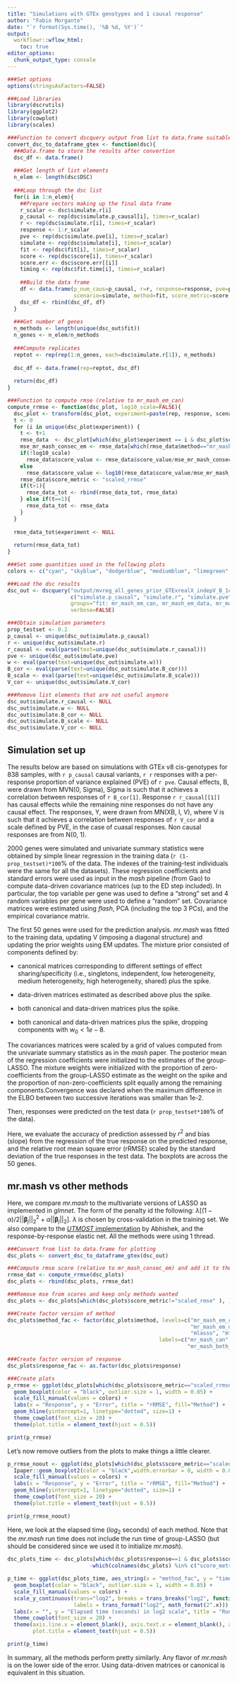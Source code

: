 ```yaml
---
title: "Simulations with GTEx genotypes and 1 causal response"
author: "Fabio Morgante"
date: "`r format(Sys.time(), '%B %d, %Y')`"
output: 
  workflowr::wflow_html:
    toc: true
editor_options:
  chunk_output_type: console
---
```


```r
###Set options
options(stringsAsFactors=FALSE)

###Load libraries
library(dscrutils)
library(ggplot2)
library(cowplot)
library(scales)

###Function to convert dscquery output from list to data.frame suitable for plotting
convert_dsc_to_dataframe_gtex <- function(dsc){
  ###Data.frame to store the results after convertion
  dsc_df <- data.frame()
  
  ###Get length of list elements 
  n_elem <- length(dsc$DSC)
  
  ###Loop through the dsc list
  for(i in 1:n_elem){
    ##Prepare vectors making up the final data frame
    r_scalar <- dsc$simulate.r[i]
    p_causal <- rep(dsc$simulate.p_causal[i], times=r_scalar)
    r <- rep(dsc$simulate.r[i], times=r_scalar)
    response <- 1:r_scalar
    pve <- rep(dsc$simulate.pve[i], times=r_scalar)
    simulate <- rep(dsc$simulate[i], times=r_scalar)
    fit <- rep(dsc$fit[i], times=r_scalar)
    score <- rep(dsc$score[i], times=r_scalar)
    score.err <- dsc$score.err[[i]]
    timing <- rep(dsc$fit.time[i], times=r_scalar)
    
    ##Build the data frame
    df <- data.frame(p_num_caus=p_causal, r=r, response=response, pve=pve,  
                     scenario=simulate, method=fit, score_metric=score, score_value=score.err, time=timing)
    dsc_df <- rbind(dsc_df, df)
  }
  
  ###Get number of genes
  n_methods <- length(unique(dsc_out$fit))
  n_genes <- n_elem/n_methods
  
  ###Compute replicates
  reptot <- rep(rep(1:n_genes, each=dsc$simulate.r[1]), n_methods)
  
  dsc_df <- data.frame(rep=reptot, dsc_df)
  
  return(dsc_df)
}

###Function to compute rmse (relative to mr_mash_em_can)
compute_rrmse <- function(dsc_plot, log10_scale=FALSE){
  dsc_plot <- transform(dsc_plot, experiment=paste(rep, response, scenario, sep="-"))
  t <- 0
  for (i in unique(dsc_plot$experiment)) {
    t <- t+1
    rmse_data  <- dsc_plot[which(dsc_plot$experiment == i & dsc_plot$score_metric=="scaled_rmse"), ]
    mse_mr_mash_consec_em <- rmse_data[which(rmse_data$method=="mr_mash_em_can"), "score_value"]
    if(!log10_scale)
      rmse_data$score_value <- rmse_data$score_value/mse_mr_mash_consec_em
    else
      rmse_data$score_value <- log10(rmse_data$score_value/mse_mr_mash_consec_em)
    rmse_data$score_metric <- "scaled_rrmse"
    if(t>1){
      rmse_data_tot <- rbind(rmse_data_tot, rmse_data)
    } else if(t==1){
      rmse_data_tot <- rmse_data
    }
  }
  
  rmse_data_tot$experiment <- NULL
  
  return(rmse_data_tot)
}

###Set some quantities used in the following plots
colors <- c("cyan", "skyblue", "dodgerblue", "mediumblue", "limegreen", "green", "gold", "orange", "red", "firebrick", "darkmagenta", "mediumpurple")
```

```r
###Load the dsc results
dsc_out <- dscquery("output/mvreg_all_genes_prior_GTExrealX_indepV_B_1causalrespr10", 
                    c("simulate.p_causal", "simulate.r", "simulate.pve", "simulate", "fit", "score", "score.err", "fit.time"), 
                    groups="fit: mr_mash_em_can, mr_mash_em_data, mr_mash_em_dataAndcan, mr_mash_em_dataAndcan_dropcomp, mlasso, mtlasso, enet",
                    verbose=FALSE)

###Obtain simulation parameters
prop_testset <- 0.2
p_causal <- unique(dsc_out$simulate.p_causal)
r <- unique(dsc_out$simulate.r)
r_causal <- eval(parse(text=unique(dsc_out$simulate.r_causal)))
pve <- unique(dsc_out$simulate.pve)
w <- eval(parse(text=unique(dsc_out$simulate.w)))
B_cor <- eval(parse(text=unique(dsc_out$simulate.B_cor)))
B_scale <- eval(parse(text=unique(dsc_out$simulate.B_scale)))
V_cor <- unique(dsc_out$simulate.V_cor)

###Remove list elements that are not useful anymore
dsc_out$simulate.r_causal <- NULL
dsc_out$simulate.w <- NULL
dsc_out$simulate.B_cor <- NULL
dsc_out$simulate.B_scale <- NULL
dsc_out$simulate.V_cor <- NULL
```


## Simulation set up

The results below are based on simulations with GTEx v8 cis-genotypes for 838 samples, with `r p_causal` causal variants, `r r` responses with a per-response proportion of variance explained (PVE) of `r pve`. Causal effects, B, were drawn from MVN(0, Sigma), Sigma is such that it achieves a correlation between responses of `r B_cor[1]`. Response `r r_causal[[1]]` has causal effects while the remaining nine responses do not have any causal effect. The responses, Y, were drawn from MN(XB, I, V), where V is such that it achieves a correlation between responses of `r V_cor` and a scale defined by PVE, in the case of cuasal responses. Non causal responses are from N(0, 1).

2000 genes were simulated and univariate summary statistics were obtained by simple linear regression in the training data (`r (1-prop_testset)*100`% of the data. The indexes of the training-test individuals were the same for all the datasets). These regression coefficients and standard errors were used as input in the *mash* pipeline (from Gao) to compute data-driven covariance matrices (up to the ED step included). In particular, the top variable per gene was used to define a "strong" set and 4 random variables per gene were used to define a "random" set. Covariance matrices were estimated using *flash*, PCA (including the top 3 PCs), and the empirical covariance matrix.  

The first 50 genes were used for the prediction analysis. *mr.mash* was fitted to the training data, updating V (imposing a diagonal structure) and updating the prior weights using EM updates. The mixture prior consisted of components defined by:

* canonical matrices corresponding to different settings of effect sharing/specificity (i.e., singletons, independent, low heterogeneity, medium heterogeneity, high heterogeneity, shared) plus the spike. 

* data-driven matrices estimated as described above plus the spike.

* both canonical and data-driven matrices plus the spike.

* both canonical and data-driven matrices plus the spike, dropping components with $w_0 < 1e-8$.

The covariances matrices were scaled by a grid of values computed from the univariate summary statistics as in the *mash* paper. The posterior mean of the regression coefficients were initialized to the estimates of the group-LASSO. The mixture weights were initialized with the proportion of zero-coefficients from the group-LASSO estimate as the weight on the spike and the proportion of non-zero-coefficients split equally among the remaining components.Convergence was declared when the maximum difference in the ELBO between two successive iterations was smaller than 1e-2. 

Then, responses were predicted on the test data (`r prop_testset*100`% of the data). 

Here, we evaluate the accuracy of prediction assessed by $r^2$ and bias (slope) from the regression of the true response on the predicted response, and the relative root mean square error (rRMSE) scaled by the standard deviation of the true responses in the test data. The boxplots are across the 50 genes.

## mr.mash vs other methods

Here, we compare *mr.mash* to the multivariate versions of LASSO as implemented in *glmnet*. The form of the penalty id the following: $\lambda[(1-\alpha)/2 ||\mathbf{\beta}_j||^2_2 + \alpha ||\mathbf{\beta}_j||_2]$. $\lambda$ is chosen by cross-validation in the training set. We also compare to the [*UTMOST* implementation](https://users.rcc.uchicago.edu/~aksarkar/gtex-pred/lasso.html) by Abhishek, and the response-by-response elastic net. All the methods were using 1 thread.

```r
###Convert from list to data.frame for plotting
dsc_plots <- convert_dsc_to_dataframe_gtex(dsc_out)

###Compute rmse score (relative to mr_mash_consec_em) and add it to the data
rrmse_dat <- compute_rrmse(dsc_plots)
dsc_plots <- rbind(dsc_plots, rrmse_dat)

###Remove mse from scores and keep only methods wanted
dsc_plots <- dsc_plots[which(dsc_plots$score_metric!="scaled_rmse" ), ]

###Create factor version of method
dsc_plots$method_fac <- factor(dsc_plots$method, levels=c("mr_mash_em_can", "mr_mash_em_data",
                                                          "mr_mash_em_dataAndcan", "mr_mash_em_dataAndcan_dropcomp", 
                                                          "mlasso", "mtlasso", "enet"),
                                                labels=c("mr_mash_can", "mr_mash_data", "mr_mash_both", 
                                                         "mr_mash_both_drop", "mlasso", "mtlasso", "enet"))

###Create factor version of response
dsc_plots$response_fac <- as.factor(dsc_plots$response)

###Create plots
p_rrmse <- ggplot(dsc_plots[which(dsc_plots$score_metric=="scaled_rrmse"), ], aes_string(x = "response_fac", y = "score_value", fill = "method_fac")) +
  geom_boxplot(color = "black", outlier.size = 1, width = 0.85) +
  scale_fill_manual(values = colors) +
  labs(x = "Response", y = "Error", title = "rRMSE", fill="Method") +
  geom_hline(yintercept=1, linetype="dotted", size=1) +
  theme_cowplot(font_size = 20) +
  theme(plot.title = element_text(hjust = 0.5))

print(p_rrmse)
```

Let's now remove outliers from the plots to make things a little clearer.

```r
p_rrmse_noout <- ggplot(dsc_plots[which(dsc_plots$score_metric=="scaled_rrmse"), ], aes_string(x = "response_fac", y = "score_value", fill = "method_fac")) +
  Ipaper::geom_boxplot2(color = "black",width.errorbar = 0, width = 0.85) +
  scale_fill_manual(values = colors) +
  labs(x = "Response", y = "Error", title = "rRMSE", fill="Method") +
  geom_hline(yintercept=1, linetype="dotted", size=1) +
  theme_cowplot(font_size = 20) +
  theme(plot.title = element_text(hjust = 0.5))

print(p_rrmse_noout)
```

Here, we look at the elapsed time ($log_2$ seconds) of each method. Note that the *mr.mash* run time does not include the run time of group-LASSO (but should be considered since we used it to initialize *mr.mash*).

```r
dsc_plots_time <- dsc_plots[which(dsc_plots$response==1 & dsc_plots$score_metric=="scaled_rrmse"), 
                          -which(colnames(dsc_plots) %in% c("score_metric", "score_value", "response"))]

p_time <- ggplot(dsc_plots_time, aes_string(x = "method_fac", y = "time", fill = "method_fac")) +
  geom_boxplot(color = "black", outlier.size = 1, width = 0.85) +
  scale_fill_manual(values = colors) +
  scale_y_continuous(trans="log2", breaks = trans_breaks("log2", function(x) 2^x),
                     labels = trans_format("log2", math_format(2^.x))) +
  labs(x = "", y = "Elapsed time (seconds) in log2 scale", title = "Run time", fill="Method") +
  theme_cowplot(font_size = 20) +
  theme(axis.line.x = element_blank(), axis.text.x = element_blank(), axis.ticks.x = element_blank(),
        plot.title = element_text(hjust = 0.5))

print(p_time)
```


In summary, all the methods perform pretty similarly. Any flavor of *mr.mash* is on the lower side of the error. Using data-driven matrices or canonical is equivalent in this situation.